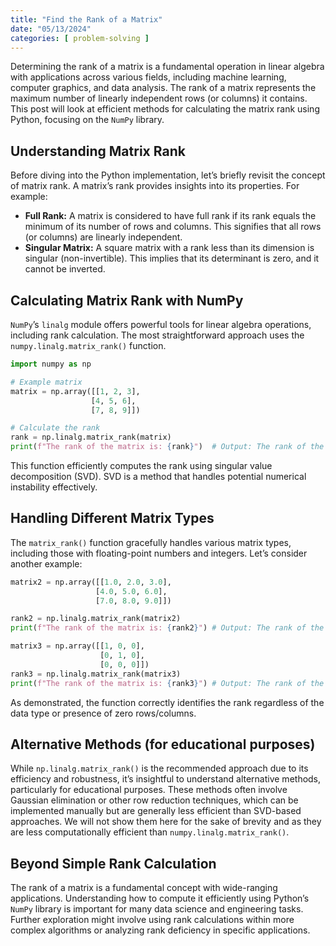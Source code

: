 ```yaml
---
title: "Find the Rank of a Matrix"
date: "05/13/2024"
categories: [ problem-solving ]
---
```


Determining the rank of a matrix is a fundamental operation in linear algebra with applications across various fields, including machine learning, computer graphics, and data analysis.  The rank of a matrix represents the maximum number of linearly independent rows (or columns) it contains.  This post will look at efficient methods for calculating the matrix rank using Python, focusing on the `NumPy` library.


## Understanding Matrix Rank

Before diving into the Python implementation, let's briefly revisit the concept of matrix rank. A matrix's rank provides insights into its properties. For example:

* **Full Rank:** A matrix is considered to have full rank if its rank equals the minimum of its number of rows and columns.  This signifies that all rows (or columns) are linearly independent.
* **Singular Matrix:** A square matrix with a rank less than its dimension is singular (non-invertible).  This implies that its determinant is zero, and it cannot be inverted.


## Calculating Matrix Rank with NumPy

`NumPy`'s `linalg` module offers powerful tools for linear algebra operations, including rank calculation. The most straightforward approach uses the `numpy.linalg.matrix_rank()` function.

```python
import numpy as np

# Example matrix
matrix = np.array([[1, 2, 3],
                  [4, 5, 6],
                  [7, 8, 9]])

# Calculate the rank
rank = np.linalg.matrix_rank(matrix)
print(f"The rank of the matrix is: {rank}")  # Output: The rank of the matrix is: 2
```

This function efficiently computes the rank using singular value decomposition (SVD). SVD is a method that handles potential numerical instability effectively.


## Handling Different Matrix Types

The `matrix_rank()` function gracefully handles various matrix types, including those with floating-point numbers and integers.  Let's consider another example:

```python
matrix2 = np.array([[1.0, 2.0, 3.0],
                   [4.0, 5.0, 6.0],
                   [7.0, 8.0, 9.0]])

rank2 = np.linalg.matrix_rank(matrix2)
print(f"The rank of the matrix is: {rank2}") # Output: The rank of the matrix is: 2

matrix3 = np.array([[1, 0, 0],
                    [0, 1, 0],
                    [0, 0, 0]])
rank3 = np.linalg.matrix_rank(matrix3)
print(f"The rank of the matrix is: {rank3}") # Output: The rank of the matrix is: 2

```

As demonstrated, the function correctly identifies the rank regardless of the data type or presence of zero rows/columns.


##  Alternative Methods (for educational purposes)

While `np.linalg.matrix_rank()` is the recommended approach due to its efficiency and robustness, it's insightful to understand alternative methods, particularly for educational purposes. These methods often involve Gaussian elimination or other row reduction techniques, which can be implemented manually but are generally less efficient than SVD-based approaches.  We will not show them here for the sake of brevity and as they are less computationally efficient than `numpy.linalg.matrix_rank()`.

##  Beyond Simple Rank Calculation

The rank of a matrix is a fundamental concept with wide-ranging applications. Understanding how to compute it efficiently using Python's `NumPy` library is important for many data science and engineering tasks. Further exploration might involve using rank calculations within more complex algorithms or analyzing rank deficiency in specific applications.

